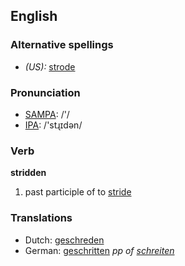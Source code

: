 ==English==

===Alternative spellings===
* ''(US):'' [[strode]]

===Pronunciation===
*[[w:SAMPA|SAMPA]]: /'/
*[[w:IPA|IPA]]: /'stɻɪdən/

===Verb===
'''stridden'''

# {{UK}} past participle of to [[stride]]

===Translations===
*Dutch: [[geschreden]]
*German: [[geschritten]] ''pp of [[schreiten]]''